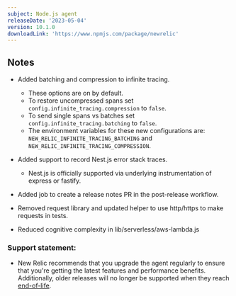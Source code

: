 ```yaml
---
subject: Node.js agent
releaseDate: '2023-05-04'
version: 10.1.0
downloadLink: 'https://www.npmjs.com/package/newrelic'
---
```


## Notes

* Added batching and compression to infinite tracing.
   * These options are on by default. 
   * To restore uncompressed spans set `config.infinite_tracing.compression` to `false`.
   * To send single spans vs batches set `config.infinite_tracing.batching` to `false`.
   * The environment variables for these new configurations are: `NEW_RELIC_INFINITE_TRACING_BATCHING` and `NEW_RELIC_INFINITE_TRACING_COMPRESSION`.

* Added support to record Nest.js error stack traces.
  * Nest.js is officially supported via underlying instrumentation of express or fastify.

* Added job to create a release notes PR in the post-release workflow.

* Removed request library and updated helper to use http/https to make requests in tests.

* Reduced cognitive complexity in lib/serverless/aws-lambda.js


### Support statement:

* New Relic recommends that you upgrade the agent regularly to ensure that you're getting the latest features and performance benefits. Additionally, older releases will no longer be supported when they reach [end-of-life](/docs/using-new-relic/cross-product-functions/install-configure/notification-changes-new-relic-saas-features-distributed-software).